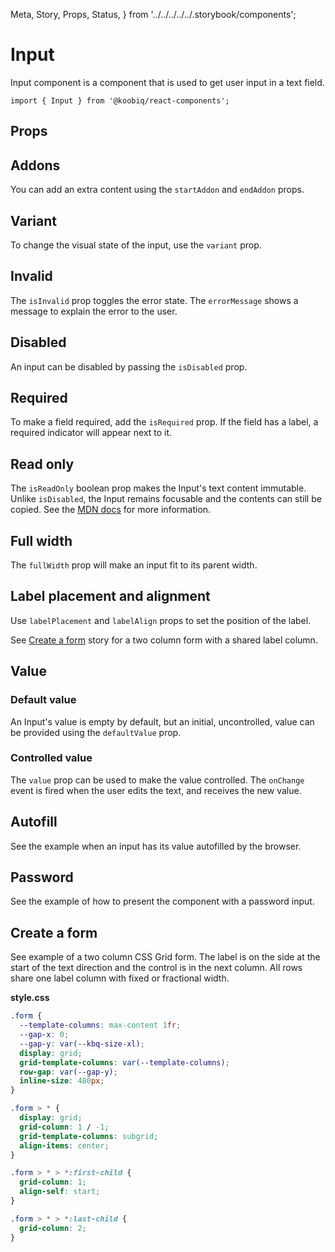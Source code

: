   Meta,
  Story,
  Props,
  Status,
} from '../../../../../.storybook/components';


<Meta of={Stories} />

# Input

<Status variant="experimental" />

Input component is a component that is used to get user input in a text field.

```tsx
import { Input } from '@koobiq/react-components';
```

<Story of={Stories.Base} />

## Props

<Props />

## Addons

You can add an extra content using the `startAddon` and `endAddon` props.

<Story of={Stories.Addons} />

## Variant

To change the visual state of the input, use the `variant` prop.

<Story of={Stories.Variant} />

## Invalid

The `isInvalid` prop toggles the error state. The `errorMessage` shows a message to explain the error to the user.

<Story of={Stories.Invalid} />

## Disabled

An input can be disabled by passing the `isDisabled` prop.

<Story of={Stories.Disabled} />

## Required

To make a field required, add the `isRequired` prop.
If the field has a label, a required indicator will appear next to it.

<Story of={Stories.Required} />

## Read only

The `isReadOnly` boolean prop makes the Input's text content immutable.
Unlike `isDisabled`, the Input remains focusable and the contents can still be copied.
See the [MDN docs](https://developer.mozilla.org/en-US/docs/Web/HTML/Attributes/readonly) for more information.

<Story of={Stories.ReadOnly} />

## Full width

The `fullWidth` prop will make an input fit to its parent width.

<Story of={Stories.FullWidth} />

## Label placement and alignment

Use `labelPlacement` and `labelAlign` props to set the position of the label.

See [Create a form](#create-a-form) story for a two column form with a shared label column.

<Story of={Stories.LabelPlacementAlignment} />

## Value

### Default value

An Input's value is empty by default, but an initial, uncontrolled, value can be provided using the `defaultValue` prop.

<Story of={Stories.DefaultValue} />

### Controlled value

The `value` prop can be used to make the value controlled.
The `onChange` event is fired when the user edits the text, and receives the new value.

<Story of={Stories.ControlledValue} />

## Autofill

See the example when an input has its value autofilled by the browser.

<Story of={Stories.Autofill} />

## Password

See the example of how to present the component with a password input.

<Story of={Stories.Password} />

## Create a form

See example of a two column CSS Grid form. The label is on the side
at the start of the text direction and the control is in the next column.
All rows share one label column with fixed or fractional width.

<Story of={Stories.Form} />

**style.css**

```css
.form {
  --template-columns: max-content 1fr;
  --gap-x: 0;
  --gap-y: var(--kbq-size-xl);
  display: grid;
  grid-template-columns: var(--template-columns);
  row-gap: var(--gap-y);
  inline-size: 480px;
}

.form > * {
  display: grid;
  grid-column: 1 / -1;
  grid-template-columns: subgrid;
  align-items: center;
}

.form > * > *:first-child {
  grid-column: 1;
  align-self: start;
}

.form > * > *:last-child {
  grid-column: 2;
}
```

